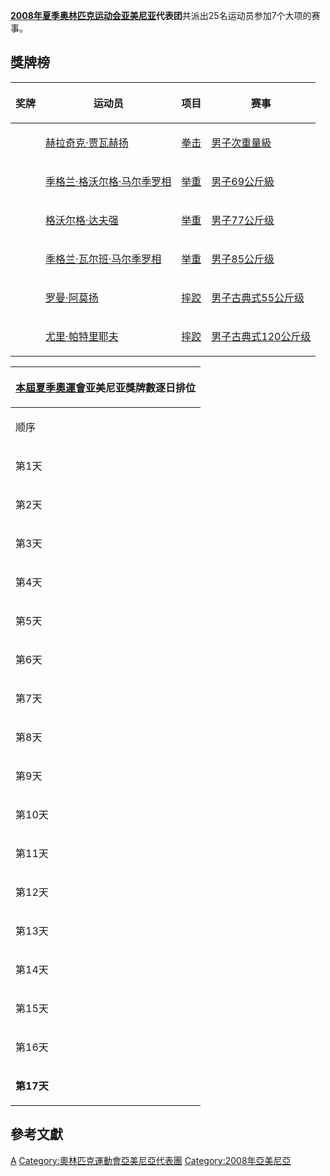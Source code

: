{{Infobox Country Olympics
|NOC=ARM
|games=2008年夏季
|competitors= 25<ref>{{fr}}[http://www.armenews.com/article.php3?id_article=42611 25 sportifs seront engagés sous les couleurs de l’Arménie aux Jeux Olympiques de Pékin] {{Wayback|url=http://www.armenews.com/article.php3?id_article=42611 |date=20080922114128 }}</ref>
|sports=7
|flagbearer=[[Albert_Azaryan|Albert Azaryan]]<ref>[http://www.panorama.am/en/sport/2008/08/06/olimpiada/ ALBERT AZARYAN – ARMENIAN FLAG HOLDER IN OLYMPICS]</ref>
|officials=
|gold=0
|silver=0
|bronze=6
|total=6
|rank=79
}}

'''[[2008年夏季奥林匹克运动会|2008年夏季奥林匹克运动会]][[亚美尼亚|亚美尼亚]]代表团'''共派出25名运动员参加7个大项的赛事。

== 獎牌榜 ==
{| class="wikitable sortable"  style="font-size:88%"
|-bgcolor=#efefef
! 奖牌
! 运动员
! 项目
! 赛事
|-
| {{bronze medal}} || [[赫拉奇克·贾瓦赫扬|赫拉奇克·贾瓦赫扬]] || [[2008年夏季奧林匹克運動會拳击比賽|拳击]] || [[2008年夏季奧林匹克運動會拳擊次重量級比賽|男子次重量級]]
|-
| {{bronze medal}} || [[季格兰·格沃尔格·马尔季罗相|季格兰·格沃尔格·马尔季罗相]] || [[2008年夏季奧林匹克運動會举重比賽|举重]] || [[2008年夏季奧林匹克运动会举重比赛－男子69公斤级|男子69公斤級]]
|-
| {{bronze medal}} || [[格沃尔格·达夫强|格沃尔格·达夫强]] || [[2008年夏季奧林匹克運動會举重比賽|举重]] || [[2008年夏季奧林匹克運動會舉重比賽－男子77公斤級|男子77公斤级]]
|-
| {{bronze medal}} || [[季格兰·瓦尔班·马尔季罗相|季格兰·瓦尔班·马尔季罗相]] || [[2008年夏季奧林匹克運動會举重比賽|举重]] || [[2008年夏季奧林匹克运动会举重比赛－男子85公斤级|男子85公斤级]]
|-
| {{bronze medal}} || [[罗曼·阿莫扬|罗曼·阿莫扬]] || [[2008年夏季奧林匹克運動會摔跤比賽|摔跤]] || [[2008年夏季奧林匹克運動會摔跤比賽—男子古典式55公斤级|男子古典式55公斤级]]
|-
| {{bronze medal}} || [[尤里·帕特里耶夫|尤里·帕特里耶夫]] || [[2008年夏季奧林匹克運動會摔跤比賽|摔跤]] || [[2008年夏季奧林匹克運動會摔跤比賽—男子古典式120公斤级|男子古典式120公斤级]]
|}

{|  class="wikitable" style="font-size:85%" align="right" 
|- bgcolor="#efefef"
!colspan=7|[[2008年夏季奧林匹克運動會|本屆夏季奧運會]]'''亚美尼亚獎牌數逐日排位'''
|- style="text-align:center;"
|顺序
|[[2008年8月|8月]]
|'''位次'''
| bgcolor="gold" |金牌
| bgcolor="silver" |银牌
| bgcolor="CC9966" |铜牌
|奖牌
|- style="text-align:center;"
|第1天
|8日
|－
|－
|－
|－
|－
|- style="background:#ccccff; text-align:center;"
|第2天
|9日
|－
|－
|－
|－
|－
|- style="text-align:center;"
|第3天
|10日
|－
|－
|－
|－
|－
|- style="background:#ccccff; text-align:center;"
|第4天
|11日
|－
|－
|－
|－
|－
|- style="text-align:center;"
|第5天
|12日
|32
|0
|0
|2
|2
|- style="background:#ccccff; text-align:center;"
|第6天
|13日
|38
|0
|0
|3
|3
|- style="text-align:center;"
|第7天
|14日
|38
|0
|0
|4
|4
|- style="background:#ccccff; text-align:center;"
|第8天
|15日
|
|
|
|
|
|- style="text-align:center;"
|第9天
|16日
|
|
|
|
|
|- style="background:#ccccff; text-align:center;"
|第10天
|17日
|
|
|
|
|
|- style="text-align:center;"
|第11天
|18日
|
|
|
|
|
|- style="background:#ccccff; text-align:center;"
|第12天
|19日
|
|
|
|
|
|- style="text-align:center;"
|第13天
|20日
|
|
|
|
|
|- style="background:#ccccff; text-align:center;"
|第14天
|21日
|
|
|
|
|
|- style="text-align:center;"
|第15天
|22日
|
|
|
|
|
|- style="background:#ccccff; text-align:center;"
|第16天
|23日
|
|
|
|
|
|- style="background:#ccccff; text-align:center;"
|'''第17天'''
|'''24日'''
|79
|0
|0
|6
|6
|}

== 參考文獻 ==
{{reflist}}

{{NOCin2008SummerOlympics}}

[[Category:2008年夏季奧林匹克運動會代表團|A]]
[[Category:奧林匹克運動會亞美尼亞代表團|Category:奧林匹克運動會亞美尼亞代表團]]
[[Category:2008年亞美尼亞|Category:2008年亞美尼亞]]